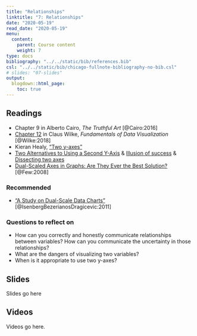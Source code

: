 ```yaml
---
title: "Relationships"
linktitle: "7: Relationships"
date: "2020-05-19"
read_date: "2020-05-19"
menu:
  content:
    parent: Course content
    weight: 7
type: docs
bibliography: "../../static/bib/references.bib"
csl: "../../static/bib/chicago-fullnote-bibliography-no-bib.csl"
# slides: "07-slides"
output:
  blogdown::html_page:
    toc: true
---
```


## Readings

- <i class="fas fa-book"></i> Chapter 9 in Alberto Cairo, *The Truthful Art* [@Cairo:2016]
- <i class="fas fa-book"></i> [Chapter 12](https://serialmentor.com/dataviz/visualizing-associations.html) in Claus Wilke, *Fundamentals of Data Visualization* [@Wilke:2018]
- <i class="fas fa-external-link-square-alt"></i> Kieran Healy, ["Two y-axes"](https://kieranhealy.org/blog/archives/2016/01/16/two-y-axes/)
- <i class="fas fa-external-link-square-alt"></i> [Two Alternatives to Using a Second Y-Axis](http://stephanieevergreen.com/two-alternatives-to-using-a-second-y-axis/) & [Illusion of success](http://junkcharts.typepad.com/junk_charts/2006/06/illusion_of_suc.html) & [Dissecting two axes](http://junkcharts.typepad.com/junk_charts/2006/01/dissecting_two_.html)
- <i class="fas fa-external-link-square-alt"></i> [Dual-Scaled Axes in Graphs: Are They Ever the Best Solution?](http://www.perceptualedge.com/articles/visual_business_intelligence/dual-scaled_axes.pdf) [@Few:2008]

### Recommended

- <i class="far fa-file-pdf"></i> ["A Study on Dual-Scale Data Charts"](https://www.lri.fr/~isenberg/publications/papers/Isenberg_2011_ASO.pdf) [@IsenbergBezerianosDragicevic:2011]

### Questions to reflect on

- How can you correctly and honestly communicate relationships between variables? How can you communicate the uncertainty in those relationships?
- What are the dangers of visualizing two variables?
- When is it appropriate to use two y-axes?


## Slides

Slides go here


## Videos

Videos go here.
